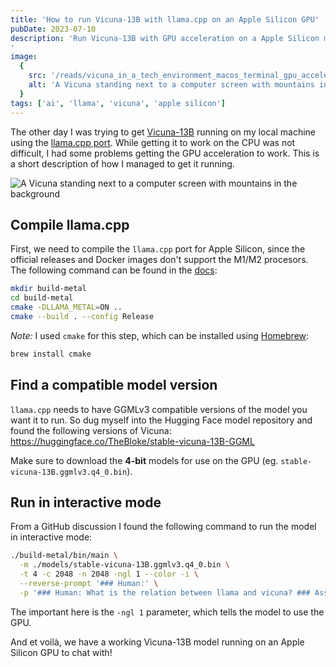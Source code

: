 ```yaml
---
title: 'How to run Vicuna-13B with llama.cpp on an Apple Silicon GPU'
pubDate: 2023-07-10
description: 'Run Vicuna-13B with GPU acceleration on a Apple Silicon machine by compiling the `llama.cpp` port specifically for Apple Silicon, find a GGMLv3 compatible version of Vicuna, and execute the model with parameter `-ngl 1`.
'
image:
  {
    src: '/reads/vicuna_in_a_tech_environment_macos_terminal_gpu_acceleration.jpg',
    alt: 'A Vicuna standing next to a computer screen with mountains in the background.',
  }
tags: ['ai', 'llama', 'vicuna', 'apple silicon']
---
```



The other day I was trying to get [Vicuna-13B](https://lmsys.org/blog/2023-03-30-vicuna/) running on my local machine using the [llama.cpp port](https://github.com/ggerganov/llama.cpp). While getting it to work on the CPU was not difficult, I had some problems getting the GPU acceleration to work. This is a short description of how I managed to get it running.

<Image
  src="/reads/vicuna_in_a_tech_environment_macos_terminal_gpu_acceleration.jpg"
  alt="A Vicuna standing next to a computer screen with mountains in the background"
  caption="A Vicuna standing next to a computer screen with mountains in the background."
  lazy={false}
/>

## Compile llama.cpp

First, we need to compile the `llama.cpp` port for Apple Silicon, since the official releases and Docker images don't support the M1/M2 procesors. The following command can be found in the [docs](https://github.com/ggerganov/llama.cpp#metal-build):

```zsh
mkdir build-metal
cd build-metal
cmake -DLLAMA_METAL=ON ..
cmake --build . --config Release
```

_Note:_ I used `cmake` for this step, which can be installed using [Homebrew](https://brew.sh/):

```zsh
brew install cmake
```

## Find a compatible model version

`llama.cpp` needs to have GGMLv3 compatible versions of the model you want it to run. So dug myself into the Hugging Face model repository and found the following versions of Vicuna: https://huggingface.co/TheBloke/stable-vicuna-13B-GGML

Make sure to download the **4-bit** models for use on the GPU (eg. `stable-vicuna-13B.ggmlv3.q4_0.bin`).

## Run in interactive mode

From a GitHub discussion I found the following command to run the model in interactive mode:

```zsh
./build-metal/bin/main \
  -m ./models/stable-vicuna-13B.ggmlv3.q4_0.bin \
  -t 4 -c 2048 -n 2048 -ngl 1 --color -i \
  --reverse-prompt '### Human:' \
  -p '### Human: What is the relation between llama and vicuna? ### Assistant:'
```

The important here is the `-ngl 1` parameter, which tells the model to use the GPU.

And et voilà, we have a working Vicuna-13B model running on an Apple Silicon GPU to chat with!
